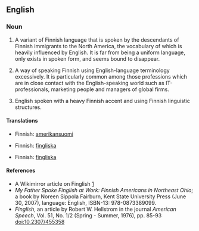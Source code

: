 {{wikipedia}}
==English==

===Noun===
{{en-noun|-}}

# {{context|US|regional}} A variant of Finnish language that is spoken by the descendants of Finnish immigrants to the North America, the vocabulary of which is heavily influenced by English. It is far from being a uniform language, only exists in spoken form, and seems bound to disappear.
# {{context|derogative}} A way of speaking Finnish using English-language terminology excessively. It is particularly common among those professions which are in close contact with the English-speaking world such as IT-professionals, marketing people and managers of global firms.
# {{context|derogative}} English spoken with a heavy Finnish accent and using Finnish linguistic structures.

====Translations====
{{trans-top|variant of Finnish}}
*Finnish: [[amerikansuomi]]
{{trans-bottom}}

{{trans-top|way of speaking Finnish using English terminology}}
*Finnish: [[fingliska]]
{{trans-bottom}}

{{trans-top|broken English}}
*Finnish: [[fingliska]]
{{trans-bottom}}

====References====
*A Wikimirror article on Finglish [http://www.wikimirror.com/Finglish]
*''My Father Spoke Finglish at Work: Finnish Americans in Northeast Ohio''; a book by Noreen Sippola Fairburn, Kent State University Press (June 30, 2007), language: English, ISBN-13: 978-0873389099.
*''Finglish'', an article by Robert W. Hellstrom in the journal ''American Speech'', Vol. 51, No. 1/2 (Spring - Summer, 1976), pp. 85-93 doi:10.2307/455358
